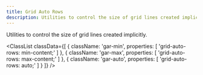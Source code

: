 ```yaml
---
title: Grid Auto Rows
description: Utilities to control the size of grid lines created implicitly.
---
```



Utilities to control the size of grid lines created implicitly.

<ClassList
  classData={[
    {
        className: 'gar-min',
        properties: [
            'grid-auto-rows: min-content;'
        ]
    },
    {
        className: 'gar-max',
        properties: [
            'grid-auto-rows: max-content;'
        ]
    },
    {
        className: 'gar-auto',
        properties: [
            'grid-auto-rows: auto;'
        ]
    }
  ]}
/>